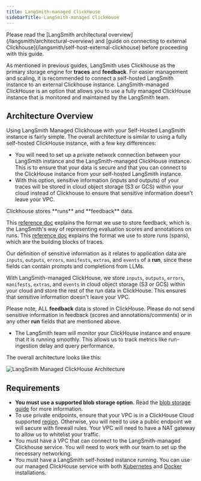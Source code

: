 ```yaml
---
title: LangSmith-managed ClickHouse
sidebarTitle: LangSmith-managed ClickHouse
---
```


<Check>
Please read the [LangSmith architectural overview](/langsmith/architectural-overview) and [guide on connecting to external Clickhouse](/langsmith/self-host-external-clickhouse) before proceeding with this guide.
</Check>

As mentioned in previous guides, LangSmith uses Clickhouse as the primary storage engine for **traces** and **feedback**. For easier management and scaling, it is recommended to connect a self-hosted LangSmith instance to an external Clickhouse instance. LangSmith-managed ClickHouse is an option that allows you to use a fully managed ClickHouse instance that is monitored and maintained by the LangSmith team.

## Architecture Overview

Using LangSmith Managed Clickhouse with your Self-Hosted LangSmith instance is fairly simple. The overall architecture is similar to using a fully self-hosted ClickHouse instance, with a few key differences:

* You will need to set up a private network connection between your LangSmith instance and the LangSmith-managed ClickHouse instance. This is to ensure that your data is secure and that you can connect to the ClickHouse instance from your self-hosted LangSmith instance.
* With this option, sensitive information (inputs and outputs) of your traces will be stored in cloud object storage (S3 or GCS) within your cloud instead of Clickhouse to ensure that sensitive information doesn't leave your VPC.

<Note>
Clickhouse stores **runs** and **feedback** data.

This [reference doc](/langsmith/feedback-data-format) explains the format we use to store feedback, which is the LangSmith's way of representing evaluation scores and annotations on runs. This [reference doc](/langsmith/run-data-format) explains the format we use to store runs (spans), which are the building blocks of traces.

Our definition of sensitive information as it relates to application data are `inputs`, `outputs`, `errors`, `manifests`, `extras`, and `events` of a **run**, since these fields can contain prompts and completions from LLMs.

With LangSmith-managed ClickHouse, we store `inputs`, `outputs`, `errors`, `manifests`, `extras`, and `events` in cloud object storage (S3 or GCS) within your cloud and store the rest of the run data in ClickHouse. This ensures that sensitive information doesn't leave your VPC.

Please note, ALL **feedback** data is stored in ClickHouse. Please do not send sensitive information in feedback (scores and annotations/comments) or in any other **run** fields that are mentioned above.
</Note>

* The LangSmith team will monitor your ClickHouse instance and ensure that it is running smoothly. This allows us to track metrics like run-ingestion delay and query performance.

The overall architecture looks like this:

![LangSmith Managed ClickHouse Architecture](/langsmith/images/langsmith-managed-clickhouse-architecture.png)

## Requirements

* **You must use a supported blob storage option.** Read the [blob storage guide](/langsmith/self-host-blob-storage) for more information.
* To use private endpoints, ensure that your VPC is in a ClickHouse Cloud supported [region](https://clickhouse.com/docs/en/cloud/reference/supported-regions). Otherwise, you will need to use a public endpoint we will secure with firewall rules. Your VPC will need to have a NAT gateway to allow us to whitelist your traffic.
* You must have a VPC that can connect to the LangSmith-managed Clickhouse service. You will need to work with our team to set up the necessary networking.
* You must have a LangSmith self-hosted instance running. You can use our managed ClickHouse service with both [Kubernetes](/langsmith/kubernetes) and [Docker](/langsmith/docker) installations.
